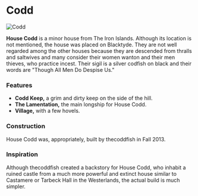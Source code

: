 

# Codd

<Image
  src="https://cdn.sanity.io/images/1as7cn02/production/0bfd610392c247f94ceae41a184d44ac202ef5c3-1280x720.png?w=976&h=350&fit=crop&crop=center&auto=format"
  alt="Codd"
  width={976}
  height={350}
/>

<ProjectDetails
  floatRight
  region="Iron Islands"
  house="House Codd"
  type="Keep"
  status="Completed"
  warp="/warp codd"
  projectLead="thecoddfish"
  dateStarted="October 8, 2013"
  dateCompleted="October 8, 2013"
/>

**House Codd** is a minor house from The Iron Islands. Although its location is not mentioned, the house was placed on Blacktyde. They are not well regarded among the other houses because they are descended from thralls and saltwives and many consider their women wanton and their men thieves, who practice incest. Their sigil is a silver codfish on black and their words are "Though All Men Do Despise Us."

### Features

- **Codd Keep,** a grim and dirty keep on the side of the hill.
- **The Lamentation,** the main longship for House Codd.
- **Village,** with a few hovels.

### Construction

House Codd was, appropriately, built by thecoddfish in Fall 2013.

### Inspiration

Although thecoddfish created a backstory for House Codd, who inhabit a ruined castle from a much more powerful and extinct house similar to Castamere or Tarbeck Hall in the Westerlands, the actual build is much simpler.
